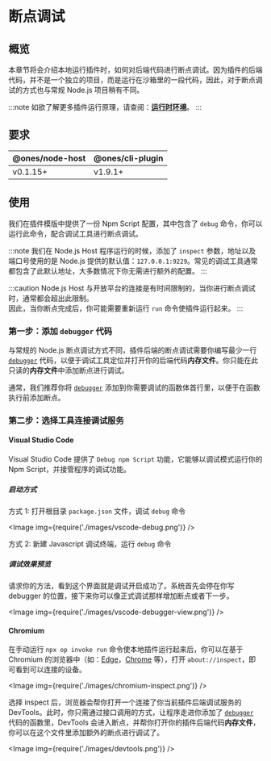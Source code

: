 
# 断点调试

## 概览

本章节将会介绍本地运行插件时，如何对后端代码进行断点调试。因为插件的后端代码，并不是一个独立的项目，而是运行在沙箱里的一段代码，因此，对于断点调试的方式也与常规 Node.js 项目稍有不同。

:::note
如欲了解更多插件运行原理，请查阅：[**运行时环境**](./runtime-environment.md)。
:::

## 要求

| @ones/node-host | @ones/cli-plugin |
| --------------- | ---------------- |
| v0.1.15+        | v1.9.1+          |

## 使用

我们在插件模版中提供了一份 Npm Script 配置，其中包含了 `debug` 命令，你可以运行此命令，配合调试工具进行断点调试。

:::note
我们在 Node.js Host 程序运行的时候，添加了 `inspect` 参数，地址以及端口号使用的是 Node.js 提供的默认值：`127.0.0.1:9229`。常见的调试工具通常都包含了此默认地址，大多数情况下你无需进行额外的配置。
:::

:::caution
Node.js Host 与开放平台的连接是有时间限制的，当你进行断点调试时，通常都会超出此限制。  
因此，当你断点完成后，你可能需要重新运行 `run` 命令使插件运行起来。
:::

### 第一步：添加 `debugger` 代码

与常规的 Node.js 断点调试方式不同，插件后端的断点调试需要你编写最少一行 [`debugger`](https://developer.mozilla.org/en-US/docs/Web/JavaScript/Reference/Statements/debugger) 代码，以便于调试工具定位并打开你的后端代码**内存文件**。你只能在此只读的**内存文件**中添加断点进行调试。

通常，我们推荐你将 [`debugger`](https://developer.mozilla.org/en-US/docs/Web/JavaScript/Reference/Statements/debugger) 添加到你需要调试的函数体首行里，以便于在函数执行前添加断点。

### 第二步：选择工具连接调试服务

#### Visual Studio Code

Visual Studio Code 提供了 `Debug npm Script` 功能，它能够以调试模式运行你的 Npm Script，并接管程序的调试功能。

##### 启动方式

方式 1: 打开根目录 `package.json` 文件，调试 `debug` 命令

<Image img={require('./images/vscode-debug.png')} />

方式 2: 新建 Javascript 调试终端，运行 `debug` 命令

##### 调试效果预览

请求你的方法，看到这个界面就是调试开启成功了。系统首先会停在你写 debugger 的位置，接下来你可以像正式调试那样增加断点或者下一步。

<Image img={require('./images/vscode-debugger-view.png')} />

#### Chromium

在手动运行 `npx op invoke run` 命令使本地插件运行起来后，你可以在基于 Chromium 的浏览器中（如：[Edge](https://www.microsoft.com/edge/)，[Chrome](https://www.google.com/chrome/) 等），打开 `about://inspect`，即可看到可以连接的设备。

<Image img={require('./images/chromium-inspect.png')} />

选择 inspect 后，浏览器会帮你打开一个连接了你当前插件后端调试服务的 DevTools。此时，你只需通过接口调用的方式，让程序走进你添加了 [`debugger`](https://developer.mozilla.org/en-US/docs/Web/JavaScript/Reference/Statements/debugger) 代码的函数里，DevTools 会进入断点，并帮你打开你的插件后端代码**内存文件**，你可以在这个文件里添加额外的断点进行调试了。

<Image img={require('./images/devtools.png')} />
